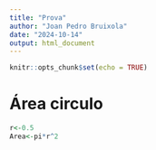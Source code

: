 ```yaml
---
title: "Prova"
author: "Joan Pedro Bruixola"
date: "2024-10-14"
output: html_document
---
```


```r
knitr::opts_chunk$set(echo = TRUE)
```

# Área circulo


```r
r<-0.5
Area<-pi*r^2
```

